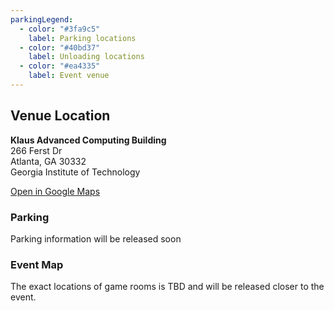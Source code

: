```yaml
---
parkingLegend:
  - color: "#3fa9c5"
    label: Parking locations
  - color: "#40bd37"
    label: Unloading locations
  - color: "#ea4335"
    label: Event venue
---
```


## Venue Location

**Klaus Advanced Computing Building**<br />
266 Ferst Dr<br />
Atlanta, GA 30332<br />
Georgia Institute of Technology

[Open in Google Maps](https://goo.gl/maps/quYJu7ZsKt12)

<div className="bg-lighter p-4 rounded mt-5 mb-5">

### Parking

Parking information will be released soon

</div>

### Event Map

The exact locations of game rooms is TBD and will be released closer to the event.

